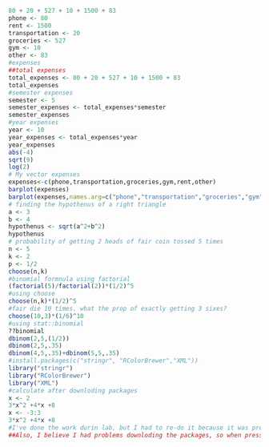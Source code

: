 ```r
80 + 20 + 527 + 10 + 1500 + 83
phone <- 80
rent <- 1500
transportation <- 20
groceries <- 527
gym <- 10
other <- 83
#expenses
##total expenses
total_expenses <- 80 + 20 + 527 + 10 + 1500 + 83
total_expenses
#semester expenses
semester <- 5
semester_expenses <- total_expenses*semester
semester_expenses
#year expenses
year <- 10
year_expenses <- total_expenses*year
year_expenses
abs(-4)
sqrt(9)
log(2)
# My vector expenses
expenses<-c(phone,transportation,groceries,gym,rent,other)
barplot(expenses)
barplot(expenses,names.arg=c("phone","transportation","groceries","gym","rent","other"))
# finding the hypothenus of a right triangle
a <- 3
b <- 4
hypothenus <- sqrt(a^2+b^2)
hypothenus
# probability of getting 2 heads of fair coin tossed 5 times
n <- 5
k <- 2
p <- 1/2
choose(n,k)
#binomial formnula using factorial
(factorial(5)/factorial(2))*(1/2)^5
#using choose
choose(n,k)*(1/2)^5
#fair die 10 times. what the prop of exactly getting 3 sixes?
choose(10,3)*(1/6)^10
#using stat::binomial
??binomial
dbinom(2,5,(1/2))
dbinom(2,5,.35)
dbinom(4,5,.35)+dbinom(5,5,.35)
#install.packages(c("stringr", "RColorBrewer","XML"))
library("stringr")
library("RColorBrewer")
library("XML")
#calculate after downloding packages
x <- 2
3*x^2 +4*x +8
x <- -3:3
3*x^2 +4*x +8
#I've done the work durin lab, but I had to re-do it because it was pretty messy and I didn't know I have to submitted.
##Also, I believe I had problems downloding the packages, so when press "knit" it gives an erro. I'm working on investigating how to do it right. I still find kind of difficult following the tutorials. For know, I'll make the downloding part as a comment to debug.
```

